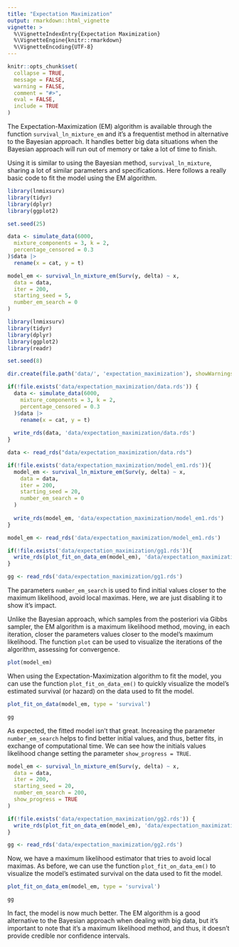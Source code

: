 ```yaml
---
title: "Expectation Maximization"
output: rmarkdown::html_vignette
vignette: >
  %\VignetteIndexEntry{Expectation Maximization}
  %\VignetteEngine{knitr::rmarkdown}
  %\VignetteEncoding{UTF-8}
---
```

  
```r
knitr::opts_chunk$set(
  collapse = TRUE,
  message = FALSE,
  warning = FALSE,
  comment = "#>",
  eval = FALSE,
  include = TRUE
)
```
  
The Expectation-Maximization (EM) algorithm is available through the function `survival_ln_mixture_em` and it's a frequentist method in alternative to the Bayesian approach. It handles better big data situations when the Bayesian approach will run out of memory or take a lot of time to finish.
  
Using it is similar to using the Bayesian method, `survival_ln_mixture`, sharing a lot of similar parameters and specifications. Here follows a really basic code to fit the model using the EM algorithm.
  
```r
library(lnmixsurv)
library(tidyr)
library(dplyr)
library(ggplot2)

set.seed(25)

data <- simulate_data(6000,
  mixture_components = 3, k = 2,
  percentage_censored = 0.3
)$data |>
  rename(x = cat, y = t)

model_em <- survival_ln_mixture_em(Surv(y, delta) ~ x,
  data = data,
  iter = 200,
  starting_seed = 5,
  number_em_search = 0
)
```

```r
library(lnmixsurv)
library(tidyr)
library(dplyr)
library(ggplot2)
library(readr)

set.seed(8)

dir.create(file.path('data/', 'expectation_maximization'), showWarnings = FALSE)

if(!file.exists('data/expectation_maximization/data.rds')) {
  data <- simulate_data(6000,
    mixture_components = 3, k = 2,
    percentage_censored = 0.3
  )$data |>
    rename(x = cat, y = t)
  
  write_rds(data, 'data/expectation_maximization/data.rds')
}

data <- read_rds("data/expectation_maximization/data.rds")

if(!file.exists('data/expectation_maximization/model_em1.rds')){
  model_em <- survival_ln_mixture_em(Surv(y, delta) ~ x,
    data = data,
    iter = 200,
    starting_seed = 20,
    number_em_search = 0
  )
  
  write_rds(model_em, 'data/expectation_maximization/model_em1.rds')
}

model_em <- read_rds('data/expectation_maximization/model_em1.rds')

if(!file.exists('data/expectation_maximization/gg1.rds')){
  write_rds(plot_fit_on_data_em(model_em), 'data/expectation_maximization/gg1.rds')
}

gg <- read_rds('data/expectation_maximization/gg1.rds')
```

The parameters `number_em_search` is used to find initial values closer to the maximum likelihood, avoid local maximas. Here, we are just disabling it to show it's impact.

Unlike the Bayesian approach, which samples from the posteriori via Gibbs sampler, the EM algorithm is a maximum likelihood method, moving, in each iteration, closer the parameters values closer to the model's maximum likelihood. The function `plot` can be used to visualize the iterations of the algorithm, assessing for convergence.

```r
plot(model_em)
```

When using the Expectation-Maximization algorithm to fit the model, you can use the function `plot_fit_on_data_em()` to quickly visualize the model's estimated survival (or hazard) on the data used to fit the model.

```r
plot_fit_on_data(model_em, type = 'survival')
```

```r
gg
```

As expected, the fitted model isn't that great. Increasing the parameter `number_em_search` helps to find better initial values, and thus, better fits, in exchange of computational time. We can see how the initials values likelihood change setting the parameter `show_progress = TRUE`.

```r
model_em <- survival_ln_mixture_em(Surv(y, delta) ~ x,
  data = data,
  iter = 200,
  starting_seed = 20,
  number_em_search = 200,
  show_progress = TRUE
)
```

```r
if(!file.exists('data/expectation_maximization/gg2.rds')) {
  write_rds(plot_fit_on_data_em(model_em), 'data/expectation_maximization/gg2.rds')
}

gg <- read_rds('data/expectation_maximization/gg2.rds')
```

Now, we have a maximum likelihood estimator that tries to avoid local maximas. As before, we can use the function `plot_fit_on_data_em()` to visualize the model's estimated survival on the data used to fit the model.

```r
plot_fit_on_data_em(model_em, type = 'survival')
```

```r
gg
```

In fact, the model is now much better. The EM algorithm is a good alternative to the Bayesian approach when dealing with big data, but it's important to note that it's a maximum likelihood method, and thus, it doesn't provide credible nor confidence intervals.
